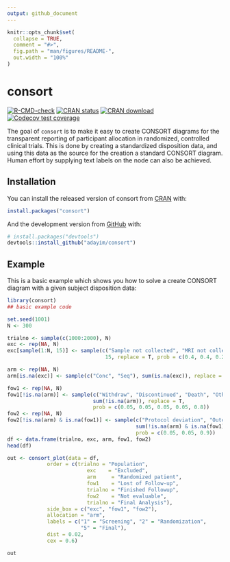 ```yaml
---
output: github_document
---
```


<!-- README.md is generated from README.Rmd. Please edit that file -->

```r
knitr::opts_chunk$set(
  collapse = TRUE,
  comment = "#>",
  fig.path = "man/figures/README-",
  out.width = "100%"
)
```

# consort

<!-- badges: start -->
[![R-CMD-check](https://github.com/adayim/consort/workflows/R-CMD-check/badge.svg)](https://github.com/adayim/consort/actions)
[![CRAN status](https://www.r-pkg.org/badges/version/consort)](https://CRAN.R-project.org/package=consort)
[![CRAN download](http://cranlogs.r-pkg.org/badges/grand-total/consort)](https://cran.r-project.org/package=consort)
[![Codecov test coverage](https://codecov.io/gh/adayim/consort/branch/main/graph/badge.svg)](https://codecov.io/gh/adayim/consort?branch=main)
<!-- badges: end -->

The goal of `consort` is to make it easy to create CONSORT diagrams for the transparent reporting of participant allocation in randomized, controlled clinical trials. This is done by creating a standardized disposition data, and using this data as the source for the creation a standard CONSORT diagram. Human effort by supplying text labels on the node can also be achieved.

## Installation

You can install the released version of consort from [CRAN](https://CRAN.R-project.org) with:

``` r
install.packages("consort")
```

And the development version from [GitHub](https://github.com/) with:

``` r
# install.packages("devtools")
devtools::install_github("adayim/consort")
```
## Example

This is a basic example which shows you how to solve a create CONSORT diagram with a given subject disposition data:

```r
library(consort)
## basic example code
```

```r
set.seed(1001)
N <- 300

trialno <- sample(c(1000:2000), N)
exc <- rep(NA, N)
exc[sample(1:N, 15)] <- sample(c("Sample not collected", "MRI not collected", "Other"),
                                15, replace = T, prob = c(0.4, 0.4, 0.2))

arm <- rep(NA, N)
arm[is.na(exc)] <- sample(c("Conc", "Seq"), sum(is.na(exc)), replace = T)

fow1 <- rep(NA, N)
fow1[!is.na(arm)] <- sample(c("Withdraw", "Discontinued", "Death", "Other", NA),
                            sum(!is.na(arm)), replace = T, 
                            prob = c(0.05, 0.05, 0.05, 0.05, 0.8))
fow2 <- rep(NA, N)
fow2[!is.na(arm) & is.na(fow1)] <- sample(c("Protocol deviation", "Outcome missing", NA),
                                          sum(!is.na(arm) & is.na(fow1)), replace = T, 
                                          prob = c(0.05, 0.05, 0.9))
df <- data.frame(trialno, exc, arm, fow1, fow2)
head(df)
```


```r
out <- consort_plot(data = df,
             order = c(trialno = "Population",
                          exc    = "Excluded",
                          arm     = "Randomized patient",
                          fow1    = "Lost of Follow-up",
                          trialno = "Finished Followup",
                          fow2    = "Not evaluable",
                          trialno = "Final Analysis"),
             side_box = c("exc", "fow1", "fow2"),
             allocation = "arm",
             labels = c("1" = "Screening", "2" = "Randomization",
                        "5" = "Final"),
             dist = 0.02,
             cex = 0.6)

out
```


